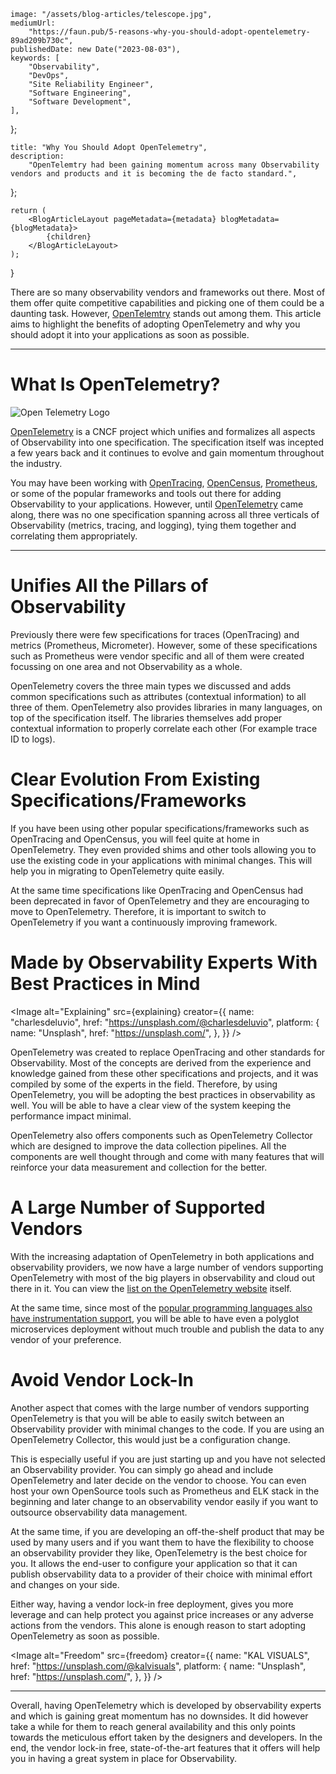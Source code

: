 
    image: "/assets/blog-articles/telescope.jpg",
    mediumUrl:
        "https://faun.pub/5-reasons-why-you-should-adopt-opentelemetry-89ad209b730c",
    publishedDate: new Date("2023-08-03"),
    keywords: [
        "Observability",
        "DevOps",
        "Site Reliability Engineer",
        "Software Engineering",
        "Software Development",
    ],
};

    title: "Why You Should Adopt OpenTelemetry",
    description:
        "OpenTelemtry had been gaining momentum across many Observability vendors and products and it is becoming the de facto standard.",
};

    return (
        <BlogArticleLayout pageMetadata={metadata} blogMetadata={blogMetadata}>
            {children}
        </BlogArticleLayout>
    );
}

There are so many observability vendors and frameworks out there. Most of them offer quite competitive capabilities and picking one of them could be a daunting task. However, [OpenTelemtry](https://opentelemetry.io/) stands out among them. This article aims to highlight the benefits of adopting OpenTelemetry and why you should adopt it into your applications as soon as possible.

---

# What Is OpenTelemetry?

<Image alt="Open Telemetry Logo" src={openTelemetry} />

[OpenTelemetry](https://opentelemetry.io/) is a CNCF project which unifies and formalizes all aspects of Observability into one specification. The specification itself was incepted a few years back and it continues to evolve and gain momentum throughout the industry.

You may have been working with [OpenTracing](https://opentracing.io/), [OpenCensus](https://opencensus.io/), [Prometheus](https://prometheus.io/), or some of the popular frameworks and tools out there for adding Observability to your applications. However, until [OpenTelemetry](https://opentelemetry.io/) came along, there was no one specification spanning across all three verticals of Observability (metrics, tracing, and logging), tying them together and correlating them appropriately.

---

# Unifies All the Pillars of Observability

Previously there were few specifications for traces (OpenTracing) and metrics (Prometheus, Micrometer). However, some of these specifications such as Prometheus were vendor specific and all of them were created focussing on one area and not Observability as a whole.

OpenTelemetry covers the three main types we discussed and adds common specifications such as attributes (contextual information) to all three of them. OpenTelemetry also provides libraries in many languages, on top of the specification itself. The libraries themselves add proper contextual information to properly correlate each other (For example trace ID to logs).

# Clear Evolution From Existing Specifications/Frameworks

If you have been using other popular specifications/frameworks such as OpenTracing and OpenCensus, you will feel quite at home in OpenTelemetry. They even provided shims and other tools allowing you to use the existing code in your applications with minimal changes. This will help you in migrating to OpenTelemetry quite easily.

At the same time specifications like OpenTracing and OpenCensus had been deprecated in favor of OpenTelemetry and they are encouraging to move to OpenTelemetry. Therefore, it is important to switch to OpenTelemetry if you want a continuously improving framework.

# Made by Observability Experts With Best Practices in Mind

<Image
    alt="Explaining"
    src={explaining}
    creator={{
        name: "charlesdeluvio",
        href: "https://unsplash.com/@charlesdeluvio",
        platform: {
            name: "Unsplash",
            href: "https://unsplash.com/",
        },
    }}
/>

OpenTelemetry was created to replace OpenTracing and other standards for Observability. Most of the concepts are derived from the experience and knowledge gained from these other specifications and projects, and it was compiled by some of the experts in the field. Therefore, by using OpenTelemetry, you will be adopting the best practices in observability as well. You will be able to have a clear view of the system keeping the performance impact minimal.

OpenTelemetry also offers components such as OpenTelemetry Collector which are designed to improve the data collection pipelines. All the components are well thought through and come with many features that will reinforce your data measurement and collection for the better.

# A Large Number of Supported Vendors

With the increasing adaptation of OpenTelemetry in both applications and observability providers, we now have a large number of vendors supporting OpenTelemetry with most of the big players in observability and cloud out there in it. You can view the [list on the OpenTelemetry website](https://opentelemetry.io/ecosystem/vendors/) itself.

At the same time, since most of the [popular programming languages also have instrumentation support](https://opentelemetry.io/docs/instrumentation/), you will be able to have even a polyglot microservices deployment without much trouble and publish the data to any vendor of your preference.

# Avoid Vendor Lock-In

Another aspect that comes with the large number of vendors supporting OpenTelemetry is that you will be able to easily switch between an Observability provider with minimal changes to the code. If you are using an OpenTelemetry Collector, this would just be a configuration change.

This is especially useful if you are just starting up and you have not selected an Observability provider. You can simply go ahead and include OpenTelemetry and later decide on the vendor to choose. You can even host your own OpenSource tools such as Prometheus and ELK stack in the beginning and later change to an observability vendor easily if you want to outsource observability data management.

At the same time, if you are developing an off-the-shelf product that may be used by many users and if you want them to have the flexibility to choose an observability provider they like, OpenTelemetry is the best choice for you. It allows the end-user to configure your application so that it can publish observability data to a provider of their choice with minimal effort and changes on your side.

Either way, having a vendor lock-in free deployment, gives you more leverage and can help protect you against price increases or any adverse actions from the vendors. This alone is enough reason to start adopting OpenTelemetry as soon as possible.

<Image
    alt="Freedom"
    src={freedom}
    creator={{
        name: "KAL VISUALS",
        href: "https://unsplash.com/@kalvisuals",
        platform: {
            name: "Unsplash",
            href: "https://unsplash.com/",
        },
    }}
/>

---

Overall, having OpenTelemetry which is developed by observability experts and which is gaining great momentum has no downsides. It did however take a while for them to reach general availability and this only points towards the meticulous effort taken by the designers and developers. In the end, the vendor lock-in free, state-of-the-art features that it offers will help you in having a great system in place for Observability.
